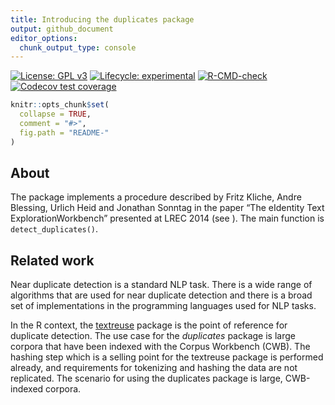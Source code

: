 ```yaml
---
title: Introducing the duplicates package
output: github_document
editor_options: 
  chunk_output_type: console
---
```


<!-- badges: start -->
[![License: GPL v3](https://img.shields.io/badge/License-GPLv3-green.svg)](https://www.gnu.org/licenses/gpl-3.0)
[![Lifecycle: experimental](https://img.shields.io/badge/lifecycle-maturing-blue.svg)](https://www.tidyverse.org/lifecycle/#maturing)
[![R-CMD-check](https://github.com/PolMine/duplicates/actions/workflows/R-CMD-check.yaml/badge.svg)](https://github.com/PolMine/duplicates/actions/workflows/R-CMD-check.yaml)
[![Codecov test coverage](https://codecov.io/gh/PolMine/duplicates/branch/devel/graph/badge.svg)](https://app.codecov.io/gh/PolMine/duplicates?branch=devel)
<!-- badges: end -->


```r
knitr::opts_chunk$set(
  collapse = TRUE,
  comment = "#>",
  fig.path = "README-"
)
```


## About 

The package implements a procedure described by Fritz Kliche, Andre Blessing,
Urlich Heid and Jonathan Sonntag in the paper "The eIdentity Text
ExplorationWorkbench" presented at LREC 2014
(see \url{http://www.lrec-conf.org/proceedings/lrec2014/pdf/332_Paper.pdf}).
The main function is `detect_duplicates()`.


## Related work

Near duplicate detection is a standard NLP task. There is a wide range of
algorithms that are used for near duplicate detection and there is a broad set
of implementations in the programming languages used for NLP tasks.

In the R context, the [textreuse](https://CRAN.R-project.org/package=textreuse)
package is the point of reference for duplicate detection. The use case for the
*duplicates* package is large corpora that have been indexed with the Corpus
Workbench (CWB). The hashing step which is a selling point for the textreuse
package is performed already, and requirements for tokenizing and hashing the
data are not replicated. The scenario for using the duplicates package is 
large, CWB-indexed corpora.
